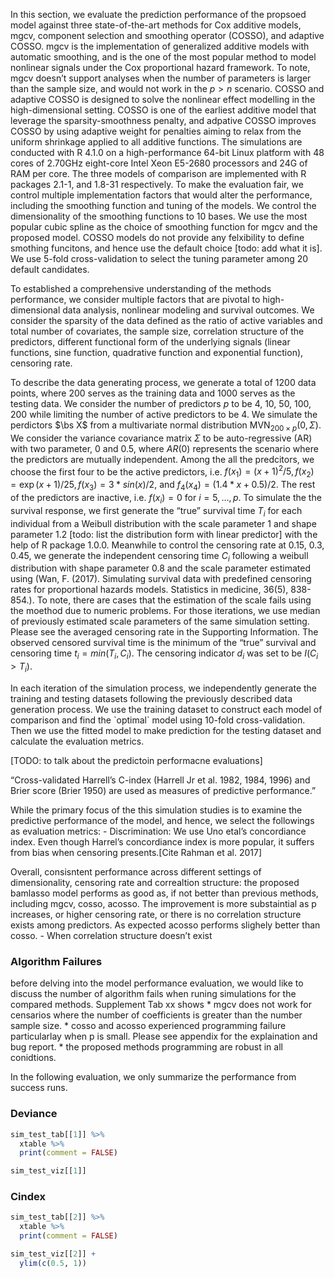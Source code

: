 \section{Simulation Studies}

In this section, we evaluate the prediction performance of the propsoed model against three state-of-the-art methods for Cox additive models, mgcv, component selection and smoothing operator (COSSO), and adaptive COSSO. mgcv is the implementation of generalized additive models with automatic smoothing, and is the one of the most popular method to model nonlinear signals under the Cox proportional hazard framework. To note, mgcv doesn't support analyses when the number of parameters is larger than the sample size, and would not work in the $p>n$ scenario. COSSO and adaptive COSSO is designed to solve the nonlinear effect modelling in the high-dimensional setting. COSSO is one of the earliest additive model that leverage the sparsity-smoothness penalty, and adpative COSSO improves COSSO by using adaptive weight for penalties aiming to relax from the uniform shrinkage applied to all additive functions. The simulations are conducted with R 4.1.0 on a high-performance 64-bit Linux platform with 48 cores of 2.70GHz eight-core Intel Xeon E5-2680 processors and 24G of RAM per core. The three models of comparison are implemented with R packages \texttt{cosso} 2.1-1, and \texttt{mgcv} 1.8-31 respectively. To make the evaluation fair, we control multiple implementation factors that would alter the performance, including the smoothing function and tuning of the models. We control the dimensionality of the smoothing functions to 10 bases. We use the most popular cubic spline as the choice of smoothing function for mgcv and the proposed model. COSSO models do not provide any felxibility to define smothing funcitons, and hence use the default choice [todo: add what it is]. We use 5-fold cross-validation to select the tuning parameter among 20 default candidates.

\subsection{Data Generating Process}

To established a comprehensive understanding of the methods performance, we consider multiple factors that are pivotal to high-dimensional data analysis, nonlinear modeling and survival outcomes. We consider the sparsity of the data defined as the ratio of active variables and total number of covariates, the sample size, correlation structure of the predictors, different functional form of the underlying signals (linear functions, sine function, quadrative function and exponential function), censoring rate.

To describe the data generating process, we generate a total of 1200 data points, where 200 serves as the training data and 1000 serves as the testing data. We consider the number of predictors $p$ to be 4, 10, 50, 100, 200 while limiting the number of active predictors to be 4. We simulate the perdictors $\bs X$ from a multivariate normal distribution MVN$_{200\times p}(0, \Sigma)$. We consider the variance covariance matrix $\Sigma$ to be auto-regressive (AR) with two parameter, 0 and 0.5, where $AR(0)$ represents the scenario where the predictors are mutually independent. Among the all the predcitors, we choose the first four to be the active predictors, i.e. $f(x_1) = (x+1)^2/5, f(x_2) = \exp(x+1)/25, f(x_3) = 3*sin(x)/2$, and $f_4(x_4) = (1.4*x+0.5)/2$. The rest of the predictors are inactive, i.e. $f(x_i) = 0$ for $i = 5, \dots, p.$ To simulate the the survival response, we first generate the "true" survival time $T_i$ for each individual from a Weibull distribution with the scale parameter 1 and shape parameter 1.2 [todo: list the distribution form with linear predictor] with the help of R package \texttt{simsurv} 1.0.0. Meanwhile to control the censoring rate at 0.15, 0.3, 0.45, we generate the independent censoring time $C_i$ following a weibull distribution with shape parameter 0.8 and the scale parameter estimated using (Wan, F. (2017). Simulating survival data with predefined censoring rates for proportional hazards models. Statistics in medicine, 36(5), 838-854.). To note, there are cases that the estimation of the scale fails using the moethod due to numeric problems. For those iterations, we use median of previously estimated scale parameters of the same simulation setting. Please see the averaged censoring rate in the Supporting Information. The observed censored survival time is the minimum of the "true" survival and censoring time $t_i= min(T_i, C_i)$. The censoring indicator $d_i$ was set to be $I(C_i>T_i)$.

In each iteration of the simulation process, we independently generate the training and testing datasets following the previously described data generation process. We use the training dataset to construct each model of comparison and find the \`optimal\` model using 10-fold cross-validation. Then we use the fitted model to make prediction for the testing dataset and calculate the evaluation metrics.

[TODO: to talk about the predictoin performacne evaluations]

"Cross-validated Harrell's C-index (Harrell Jr et al. 1982, 1984, 1996) and Brier score (Brier 1950) are used as measures of predictive performance."

While the primary focus of the this simulation studies is to examine the predictive performance of the model, and hence, we select the followings as evaluation metrics: - Discrimination: We use Uno etal's concordiance index. Even though Harrel's concordiance index is more popular, it suffers from bias when censoring presents.[Cite Rahman et al. 2017]

\subsection{Simulation Results}

Overall, consisntent performance across different settings of dimensionality, censoring rate and correaltion structure: the proposed bamlasso model performs as good as, if not better than previous methods, including mgcv, cosso, acosso. The improvement is more substaintial as p increases, or higher censoring rate, or there is no correlation structure exists among predictors.
As expected acosso performs slighely better than cosso.
-   When correlation structure doesn't exist

### Algorithm Failures

before delving into the model performance evaluation, we would like to discuss the number of algorithm fails when runing simulations for the compared methods. Supplement Tab xx shows \* mgcv does not work for censarios where the number of coefficients is greater than the number sample size. \* cosso and acosso experienced programming failure particularlay when p is small. Please see appendix for the explaination and bug report. \* the proposed methods programming are robust in all conidtions.

In the following evaluation, we only summarize the performance from success runs.

### Deviance

```r
sim_test_tab[[1]] %>%
  xtable %>% 
  print(comment = FALSE)
```

```r
sim_test_viz[[1]]
```

### Cindex

```r
sim_test_tab[[2]] %>%
  xtable %>% 
  print(comment = FALSE)
```

```r
sim_test_viz[[2]] +
  ylim(c(0.5, 1))
```
